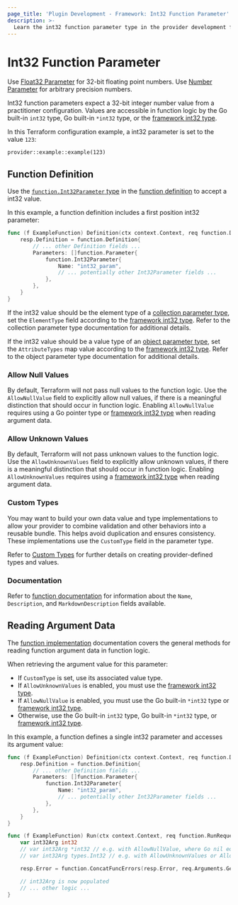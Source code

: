 ```yaml
---
page_title: 'Plugin Development - Framework: Int32 Function Parameter'
description: >-
  Learn the int32 function parameter type in the provider development framework.
---
```


# Int32 Function Parameter

<Tip>

Use [Float32 Parameter](/terraform/plugin/framework/functions/parameters/float32) for 32-bit floating point numbers. Use [Number Parameter](/terraform/plugin/framework/functions/parameters/number) for arbitrary precision numbers.

</Tip>

Int32 function parameters expect a 32-bit integer number value from a practitioner configuration. Values are accessible in function logic by the Go built-in `int32` type, Go built-in `*int32` type, or the [framework int32 type](/terraform/plugin/framework/handling-data/types/int32).

In this Terraform configuration example, a int32 parameter is set to the value `123`:

```hcl
provider::example::example(123)
```

## Function Definition

Use the [`function.Int32Parameter` type](https://pkg.go.dev/github.com/hashicorp/terraform-plugin-framework/function#Int32Parameter) in the [function definition](/terraform/plugin/framework/functions/implementation#definition-method) to accept a int32 value.

In this example, a function definition includes a first position int32 parameter:

```go
func (f ExampleFunction) Definition(ctx context.Context, req function.DefinitionRequest, resp *function.DefinitionResponse) {
    resp.Definition = function.Definition{
        // ... other Definition fields ...
        Parameters: []function.Parameter{
            function.Int32Parameter{
                Name: "int32_param",
                // ... potentially other Int32Parameter fields ...
            },
        },
    }
}
```

If the int32 value should be the element type of a [collection parameter type](/terraform/plugin/framework/functions/parameters#collection-parameter-types), set the `ElementType` field according to the [framework int32 type](/terraform/plugin/framework/handling-data/types/int32). Refer to the collection parameter type documentation for additional details.

If the int32 value should be a value type of an [object parameter type](/terraform/plugin/framework/functions/parameters#object-parameter-type), set the `AttributeTypes` map value according to the [framework int32 type](/terraform/plugin/framework/handling-data/types/int32). Refer to the object parameter type documentation for additional details.

### Allow Null Values

By default, Terraform will not pass null values to the function logic. Use the `AllowNullValue` field to explicitly allow null values, if there is a meaningful distinction that should occur in function logic. Enabling `AllowNullValue` requires using a Go pointer type or [framework int32 type](/terraform/plugin/framework/handling-data/types/int32) when reading argument data.

### Allow Unknown Values

By default, Terraform will not pass unknown values to the function logic. Use the `AllowUnknownValues` field to explicitly allow unknown values, if there is a meaningful distinction that should occur in function logic. Enabling `AllowUnknownValues` requires using a [framework int32 type](/terraform/plugin/framework/handling-data/types/int32) when reading argument data.

### Custom Types

You may want to build your own data value and type implementations to allow your provider to combine validation and other behaviors into a reusable bundle. This helps avoid duplication and ensures consistency. These implementations use the `CustomType` field in the parameter type.

Refer to [Custom Types](/terraform/plugin/framework/handling-data/types/custom) for further details on creating provider-defined types and values.

### Documentation

Refer to [function documentation](/terraform/plugin/framework/functions/documentation) for information about the `Name`, `Description`, and `MarkdownDescription` fields available.

## Reading Argument Data

The [function implementation](/terraform/plugin/framework/functions/implementation) documentation covers the general methods for reading function argument data in function logic.

When retrieving the argument value for this parameter:

* If `CustomType` is set, use its associated value type.
* If `AllowUnknownValues` is enabled, you must use the [framework int32 type](/terraform/plugin/framework/handling-data/types/int32).
* If `AllowNullValue` is enabled, you must use the Go built-in `*int32` type or [framework int32 type](/terraform/plugin/framework/handling-data/types/int32).
* Otherwise, use the Go built-in `int32` type, Go built-in `*int32` type, or [framework int32 type](/terraform/plugin/framework/handling-data/types/int32).

In this example, a function defines a single int32 parameter and accesses its argument value:

```go
func (f ExampleFunction) Definition(ctx context.Context, req function.DefinitionRequest, resp *function.DefinitionResponse) {
    resp.Definition = function.Definition{
        // ... other Definition fields ...
        Parameters: []function.Parameter{
            function.Int32Parameter{
                Name: "int32_param",
                // ... potentially other Int32Parameter fields ...
            },
        },
    }
}

func (f ExampleFunction) Run(ctx context.Context, req function.RunRequest, resp *function.RunResponse) {
    var int32Arg int32
    // var int32Arg *int32 // e.g. with AllowNullValue, where Go nil equals Terraform null
    // var int32Arg types.Int32 // e.g. with AllowUnknownValues or AllowNullValue

    resp.Error = function.ConcatFuncErrors(resp.Error, req.Arguments.Get(ctx, &int32Arg))

    // int32Arg is now populated
    // ... other logic ...
}
```
